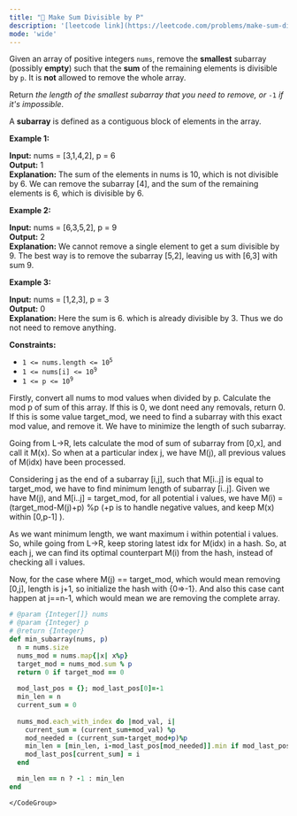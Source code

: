 ```yaml
---
title: "🧀 Make Sum Divisible by P"
description: '[leetcode link](https://leetcode.com/problems/make-sum-divisible-by-p/description/)'
mode: 'wide'
---
```

<Tabs>
  <Tab title="Question" icon="circle-question" iconType="regular">
    <Card>
      <p>Given an array of positive integers <code>nums</code>, remove the <strong>smallest</strong> subarray (possibly <strong>empty</strong>) such that the <strong>sum</strong> of the remaining elements is divisible by <code>p</code>. It is <strong>not</strong> allowed to remove the whole array.</p>  <p>Return <em>the length of the smallest subarray that you need to remove, or </em><code>-1</code><em> if it&#39;s impossible</em>.</p>  <p>A <strong>subarray</strong> is defined as a contiguous block of elements in the array.</p>   <p><strong class="example">Example 1:</strong></p>   <strong>Input:</strong> nums = [3,1,4,2], p = 6 <br/> <strong>Output:</strong> 1 <br/> <strong>Explanation:</strong> The sum of the elements in nums is 10, which is not divisible by 6. We can remove the subarray [4], and the sum of the remaining elements is 6, which is divisible by 6.   <p><strong class="example">Example 2:</strong></p>   <strong>Input:</strong> nums = [6,3,5,2], p = 9 <br/> <strong>Output:</strong> 2 <br/> <strong>Explanation:</strong> We cannot remove a single element to get a sum divisible by 9. The best way is to remove the subarray [5,2], leaving us with [6,3] with sum 9.   <p><strong class="example">Example 3:</strong></p>   <strong>Input:</strong> nums = [1,2,3], p = 3 <br/> <strong>Output:</strong> 0 <br/> <strong>Explanation:</strong> Here the sum is 6. which is already divisible by 3. Thus we do not need to remove anything.    <p><strong>Constraints:</strong></p>  <ul>  <li><code>1 &lt;= nums.length &lt;= 10<sup>5</sup></code></li>  <li><code>1 &lt;= nums[i] &lt;= 10<sup>9</sup></code></li>  <li><code>1 &lt;= p &lt;= 10<sup>9</sup></code></li> </ul> 
    </Card>
  </Tab>
  <Tab title="Solution" icon="lightbulb" iconType="regular" >
    <Card>
      Firstly, convert all nums to mod values when divided by p. Calculate the mod p of sum of this array. If this is 0, we dont need any removals, return 0. 
If this is some value target_mod, we need to find a subarray with this exact mod value, and remove it. We have to minimize the length of such subarray. 

Going from L-&gt;R,  lets calculate the mod of sum of subarray from [0,x], and call it M(x). So when at a particular index j, we have M(j), all previous values of M(idx) have been processed. 

Considering j as the end of a subarray [i,j], such that M[i..j] is equal to target_mod, we have to find minimum length of subarray [i..j]. Given we have M(j), and M[i..j] = target_mod, for all potential i values, we have M(i) = (target_mod-M(j)+p) %p (+p is to handle negative values, and keep M(x) within [0,p-1] ). 

As we want minimum length, we want maximum i within potential i values. So, while going from L-&gt;R, keep storing latest idx for M(idx) in a hash. So, at each j, we can find its optimal counterpart M(i) from the hash, instead of checking all i values. 

Now, for the case where M(j) == target_mod, which would mean removing [0,j],  length is j+1, so initialize the hash with &lbrace;0=&gt;-1&rbrace;. And also this case cant happen at j==n-1, which would mean we are removing the complete array.
</Card>
  <Expandable title="code">
    <CodeGroup dropdown>
```ruby title="Make Sum Divisible by P" lines
# @param {Integer[]} nums
# @param {Integer} p
# @return {Integer}
def min_subarray(nums, p)
  n = nums.size
  nums_mod = nums.map{|x| x%p}
  target_mod = nums_mod.sum % p
  return 0 if target_mod == 0
  
  mod_last_pos = {}; mod_last_pos[0]=-1
  min_len = n
  current_sum = 0
  
  nums_mod.each_with_index do |mod_val, i|
    current_sum = (current_sum+mod_val) %p
    mod_needed = (current_sum-target_mod+p)%p
    min_len = [min_len, i-mod_last_pos[mod_needed]].min if mod_last_pos.has_key?(mod_needed)
    mod_last_pos[current_sum] = i
  end

  min_len == n ? -1 : min_len
end
```
    </CodeGroup>
  </Expandable>
  </Tab>
</Tabs>